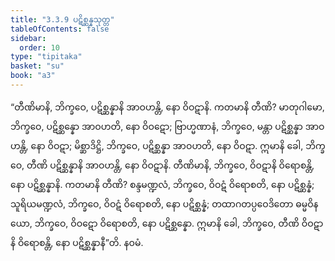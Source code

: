 ```yaml
---
title: "3.3.9 ပဋိစ္ဆန္နသုတ္တ"
tableOfContents: false
sidebar:
  order: 10
type: "tipitaka"
basket: "su"
book: "a3"
---
```



<DynamicBreadcrumb />

<Division number="132" book="a3">

<Paragraph number="1005" book="a3">
“တီဏိမာနိ, ဘိက္ခဝေ, ပဋိစ္ဆန္နာနိ အာဝဟန္တိ, နော ဝိဝဋာနိ. ကတမာနိ တီဏိ? မာတုဂါမော, ဘိက္ခဝေ, ပဋိစ္ဆန္နော အာဝဟတိ, နော ဝိဝဋော; ဗြာဟ္မဏာနံ, ဘိက္ခဝေ, မန္တာ ပဋိစ္ဆန္နာ အာဝဟန္တိ, နော ဝိဝဋာ; မိစ္ဆာဒိဋ္ဌိ, ဘိက္ခဝေ, ပဋိစ္ဆန္နာ အာဝဟတိ, နော ဝိဝဋာ. ဣမာနိ ခေါ, ဘိက္ခဝေ, တီဏိ ပဋိစ္ဆန္နာနိ အာဝဟန္တိ, နော ဝိဝဋာနိ.
</Paragraph>

<Paragraph number="1006" book="a3">
တီဏိမာနိ, ဘိက္ခဝေ, ဝိဝဋာနိ ဝိရောစန္တိ, နော ပဋိစ္ဆန္နာနိ. ကတမာနိ တီဏိ? စန္ဒမဏ္ဍလံ, ဘိက္ခဝေ, ဝိဝဋံ ဝိရောစတိ, နော ပဋိစ္ဆန္နံ; သူရိယမဏ္ဍလံ, ဘိက္ခဝေ, ဝိဝဋံ ဝိရောစတိ, နော ပဋိစ္ဆန္နံ; တထာဂတပ္ပဝေဒိတော ဓမ္မဝိနယော, ဘိက္ခဝေ, ဝိဝဋော ဝိရောစတိ, နော ပဋိစ္ဆန္နော. ဣမာနိ ခေါ, ဘိက္ခဝေ, တီဏိ ဝိဝဋာနိ ဝိရောစန္တိ, နော ပဋိစ္ဆန္နာနီ”တိ.

</Paragraph>
</Division>

<Paragraph number="1007" type="center" book="a3">
နဝမံ.
</Paragraph>